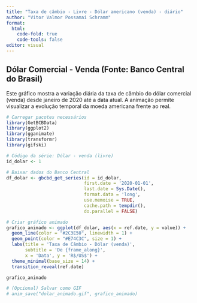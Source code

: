 ---
title: "Taxa de câmbio - Livre - Dólar americano (venda) - diário"
author: "Vitor Valmor Possamai Schramm"
format: 
  html:
    code-fold: true
    code-tools: false
editor: visual
---

## Dólar Comercial - Venda (Fonte: Banco Central do Brasil)

Este gráfico mostra a variação diária da taxa de câmbio do dólar comercial (venda) desde janeiro de 2020 até a data atual. A animação permite visualizar a evolução temporal da moeda americana frente ao real.

```{r setup, include=FALSE}
# Carregar pacotes necessários
library(GetBCBData)
library(ggplot2)
library(gganimate)
library(transformr)
library(gifski)
```

```{r dados, include=FALSE}
# Código da série: Dólar - venda (livre)
id_dolar <- 1

# Baixar dados do Banco Central
df_dolar <- gbcbd_get_series(id = id_dolar,
                             first.date = '2020-01-01',
                             last.date = Sys.Date(),
                             format.data = 'long',
                             use.memoise = TRUE,
                             cache.path = tempdir(),
                             do.parallel = FALSE)
```

```{r grafico_animado, echo=FALSE}
# Criar gráfico animado
grafico_animado <- ggplot(df_dolar, aes(x = ref.date, y = value)) +
  geom_line(color = "#2C3E50", linewidth = 1) +
  geom_point(color = "#E74C3C", size = 1) +
  labs(title = 'Taxa de Câmbio - Dólar (venda)',
       subtitle = 'De {frame_along}',
       x = 'Data', y = 'R$/US$') +
  theme_minimal(base_size = 14) +
  transition_reveal(ref.date)

grafico_animado
```

```{r salvar_gif, include=FALSE}
# (Opcional) Salvar como GIF
# anim_save("dolar_animado.gif", grafico_animado)
```
